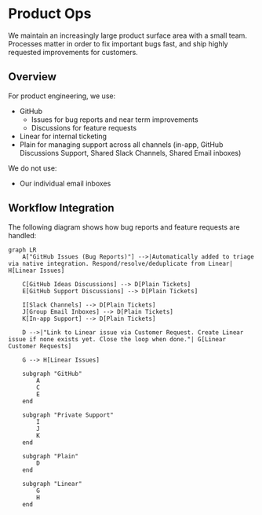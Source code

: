 # Product Ops

We maintain an increasingly large product surface area with a small team.
Processes matter in order to fix important bugs fast, and ship highly requested improvements for customers.

## Overview

For product engineering, we use:

- GitHub
  - Issues for bug reports and near term improvements
  - Discussions for feature requests
- Linear for internal ticketing
- Plain for managing support across all channels (in-app, GitHub Discussions Support, Shared Slack Channels, Shared Email inboxes)

We do not use:

- Our individual email inboxes

## Workflow Integration

The following diagram shows how bug reports and feature requests are handled:

```mermaid
graph LR
    A["GitHub Issues (Bug Reports)"] -->|Automatically added to triage via native integration. Respond/resolve/deduplicate from Linear| H[Linear Issues]

    C[GitHub Ideas Discussions] --> D[Plain Tickets]
    E[GitHub Support Discussions] --> D[Plain Tickets]

    I[Slack Channels] --> D[Plain Tickets]
    J[Group Email Inboxes] --> D[Plain Tickets]
    K[In-app Support] --> D[Plain Tickets]

    D -->|"Link to Linear issue via Customer Request. Create Linear issue if none exists yet. Close the loop when done."| G[Linear Customer Requests]

    G --> H[Linear Issues]

    subgraph "GitHub"
        A
        C
        E
    end

    subgraph "Private Support"
        I
        J
        K
    end

    subgraph "Plain"
        D
    end

    subgraph "Linear"
        G
        H
    end
```
